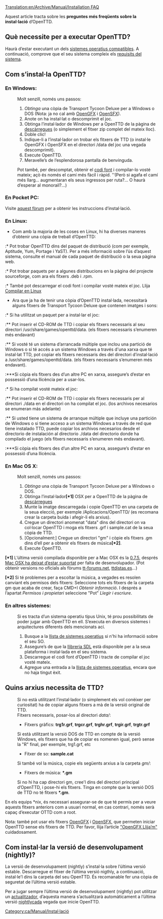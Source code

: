 [[Translation:en/Archive/Manual/Installation FAQ]]

Aquest article tracta sobre les '''preguntes més freqüents sobre la instal·lació''' d’OpenTTD.

==Què necessite per a executar OpenTTD?==
Haurà d’estar executant un dels [[ca/Archive/Compilation and Ports/Sistema operatiu|sistemes operatius compatibles]]. A continuació, comprove que el seu sistema compleix els [[ca/Requisits del sistema|requisits del sistema]].

==Com s’instal·la OpenTTD?==
=== En Windows: ===
:Molt senzill, només uns passos:
:#''Obtinga'' una còpia de Transport Tycoon Deluxe per a Windows o DOS (Nota: ja no cal amb [[ca/OpenGFX|OpenGFX]] i [[ca/OpenSFX|OpenSFX]]).
:#Anote on ha instal·lat o descomprimit el joc.
:#Obtinga l’instal·lador de Windows per a OpenTTD de la pàgina de [http://www.openttd.org/download-stable descàrregues] (o simplement el fitxer zip complet del mateix lloc).
:#Doble clic!
:#Indique-li a l’instal·lador on trobar els fitxers de TTD (o instal·le OpenGFX i OpenSFX en el directori /data del joc una vegada descomprimit).
:#Execute OpenTTD.
:#Meravelle’s de l’esplendorosa pantalla de benvinguda.

:Pot també, per descomptat, obtenir el [[ca/Codi font|codi font]] i compilar-lo vosté mateix; açò és només el camí més fàcil i ràpid. ''(Però si agafa el camí més llarg... augmentaran els seus ingressos per ruta?... O haurà d’esperar al monorail?...)

=== En Pocket PC: ===
Visite [http://www.esoftinteractive.com/forums/viewforum.php?f=23 aquest fòrum] per a obtenir les instruccions d’instal·lació.

=== En Linux: ===
* Com amb la majoria de les coses en Linux, hi ha diverses maneres d’obtenir una còpia de treball d’OpenTTD:
:* Pot trobar OpenTTD dins del paquet de distribució (com per exemple, Aptitude, Yum, Portage i YaST). Per a més informació sobre l’ús d’aquest sistema, consulte el manual de cada paquet de distribució o la seua pàgina web.
:* Pot trobar paquets per a algunes distribucions en la pàgina del projecte sourceforge, com ara els fitxers .deb i .rpm.
:* També pot descarregar el codi font i compilar vosté mateix el joc. Llija [[ca/Compilar en Linux|Compilar en Linux]]
* Ara que ja ha de tenir una còpia d’OpenTTD instal·lada, necessitarà alguns fitxers de Transport Tycoon Deluxe que contenen imatges i sons: 
:* Si ha utilitzat un paquet per a instal·lar el joc:
:** Pot inserir el CD-ROM de TTD i copiar els fitxers necessaris al seu directori /usr/share/games/openttd/data. (els fitxers necessaris s’enumeren més endavant)
:** Si vosté té un sistema d’arrancada múltiple que inclou una partició de Windows o si té accés a un sistema Windows a través d'una xarxa que té instal·lat TTD, pot copiar els fitxers necessaris des del directori d’instal·lació a /usr/share/games/openttd/data. (els fitxers necessaris s’enumeren més endavant).
:***Si còpia els fitxers des d’un altre PC en xarxa, assegure’s d’estar en possessió d’una llicència per a usar-los.
:* Si ha compilat vosté mateix el joc:
:** Pot inserir el CD-ROM de TTD i copiar els fitxers necessaris per al directori ./data en el directori on ha compilat el joc. (los archivos necesarios se enumeran más adelante)
:** Si usted tiene un sistema de arranque múltiple que incluye una partición de Windows o si tiene acceso a un sistema Windows a través de red que tiene instalado TTD, puede copiar los archivos necesarios desde el directorio de instalación al directorio ./data del directorio donde ha compilado el juego (els fitxers necessaris s’enumeren més endavant).
:***Si còpia els fitxers des d’un altre PC en xarxa, assegure’s d’estar en possessió d’una llicència.

=== En Mac OS X: ===
:Molt senzill, només uns passos:
:#''Obtinga'' una còpia de Transport Tycoon Deluxe per a Windows o DOS.
:#Obtinga l’instal·lador'''[*1]''' OSX per a OpenTTD de la pàgina de [http://www.openttd.org/download-stable descàrregues]
:#Munte la imatge descarregada i copie OpenTTD en una carpeta de la seua elecció, per exemple /Aplicacions/OpenTTD/ (es recomana crear la carpeta buida i afegir-li els arxius).
:#Cregue un directori anomenat "data" dins del directori on va col·locar OpenTTD i moga els fitxers .grf i sample.cat de la seua còpia de TTD.
:#[Opcionalment:] Cregue un directori  "gm" i còpie els fitxers .gm dins d’ell per a obtenir els fitxers de música'''[*2]'''.
:#Execute OpenTTD.
'''[*1]''' L’última versió compilada disponible per a Mac OSX és la [http://gb.binaries.openttd.org/binaries/releases/0.7.5/index.html 0.7.5], després [http://www.openttd.org/en/news/103 Mac OSX ha deixat d’estar suportat] per falta de desenvolupador. (Pot obtenir versions no oficials als fòrums [http://www.tt-forums.net/viewtopic.php?f=29&t=48329 tt-forums.net], [http://ttdistas.es/descargas ttdistas.es]...)

'''[*2]''' Si té problemes per a escoltar la música, a vegades es resolen canviant els permisos dels fitxers: Seleccione tots els fitxers de la carpeta gm que acaba de crear, faça CMD+I ''Obtenir informació''. I després a l’apartat ''Permisos i propietari'' seleccione "Pot" ''Llegir i escriure''.

===En altres sistemes: ===
:Si es tracta d’un sistema operatiu tipus Unix, té prou possibilitats de poder jugar amb OpenTTD en ell. S’executa en diversos sistemes i arquitectures diferents dels mencionats ací.
:#Busque a la [[ca/Archive/Compilation and Ports/Sistema operatiu|llista de sistemes operatius]] si n'hi ha informació sobre el seu SO.
:#Assegure’s de que la [http://libsdl.org llibreria SDL] està disponible per a la seua plataforma i instal·lada en el seu sistema.
:#Descarregue el codi font d’OpenTTD i tracte de compilar el joc vosté mateix.
:#Agregue una entrada a la [[ca/Archive/Compilation and Ports/Sistema operatiu|llista de sistemes operatius]], encara que no haja tingut èxit.

== Quins arxius necessita de TTD? ==
:Si no està utilitzant l’instal·lador (o simplement els vol conèixer per curiositat) ha de copiar alguns fitxers a mà de la versió original de TTD.
:Fitxers necessaris, posar-los al directori <i>data/</i>:
:*Fitxers gràfics: <b>trg1r.grf</b>, <b>trgcr.grf</b>, <b>trghr.grf</b>, <b>trgir.grf</b>, <b>trgtr.grf</b>
:Si està utilitzant la versió DOS de TTD en compte de la versió Windows, els fitxers que ha de copiar es nomenen igual, però sense la "R" final, per exemple, trg1.grf, etc
:*Fitxer de so: <b>sample.cat</b>
:Si també vol la música, copie els següents arxius a la carpeta <i>gm/</i>:
:*Fitxers de música: <b>*.gm</b>
:Si no hi ha cap directori gm, cree'l dins del directori principal d’OpenTTD, i pose-hi els fitxers. Tinga en compte que la versió DOS de TTD no té fitxers <b>*.gm</b>.

En els equips *nix, és necessari assegurar-se de que té permís per a veure aquests fitxers anteriors com a usuari normal, en cas contrari, només serà capaç d’executar OTTD com a root.

Nota: també pot usar els fitxers [[ca/OpenGFX|OpenGFX]] i [[ca/OpenSFX|OpenSFX]], que permeten iniciar OpenTTD sense els fitxers de TTD. Per favor, llija l’article [[ca/OpenGFX Llija’m|"OpenGFX Llija’m"]] cuidadosament.

==Com instal·lar la versió de desenvolupament (nightly)? ==
La versió de desenvolupament (nightly) s’instal·la sobre l’última versió estable.
Descarregue el fitxer de l’última versió nigthly, a continuació, instal·le'l dins la carpeta del seu OpenTTD. És recomanable fer una còpia de seguretat de l’última versió estable.

Per a jugar sempre l’última versió de desenvolupament (nightly) pot utilitzar un [[ca/Actualitzadors per a OpenTTD|actualitzador]], d’aquesta manera s’actualitzarà automàticament a l’última versió  [[ca/Nigthtly|nightly]]cada vegada que inicie OpenTTD.



[[Category:ca/Manual/Instal·lació]]